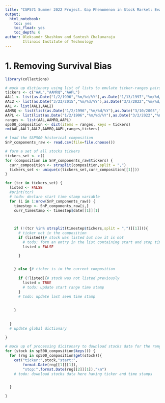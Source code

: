 ```yaml
---
title: "CSP571 Summer 2022 Project. Gap Phenomenon in Stock Market: Evaluating the Significance of Price Gaps in Predicting Future Returns Using Statistical and Machine Learning Techniques"
output: 
  html_notebook: 
    toc: yes
    toc_float: yes
    toc_depth: 6
author: Oleksandr Shashkov and Santosh Chaluvaraju
        Illinois Institute of Technology
---
```


# 1. Removing Survival Bias

```r
library(collections)
```
```r
# mock up dictionary using list of lists to emulate ticker-ranges pairs
tickers <- c("AAL","AAMRQ","AAPL")
AAL1 <- list(as.Date("1/2/1996","%m/%d/%Y"),as.Date("1/13/1997","%m/%d/%Y"))
AAL2 <- list(as.Date("3/23/2015","%m/%d/%Y"),as.Date("3/2/2022","%m/%d/%Y"))
AAL <- list(AAL1,AAL2)
AAMRQ <- list(list(as.Date("1/2/1996","%m/%d/%Y"),as.Date("3/10/2003","%m/%d/%Y")))
AAPL <- list(list(as.Date("1/2/1996","%m/%d/%Y"),as.Date("3/2/2022","%m/%d/%Y")))
ranges <- list(AAL,AAMRQ,AAPL)
sp500_composition <- dict(items = ranges, keys = tickers)
rm(AAL,AAL1,AAL2,AAMRQ,AAPL,ranges,tickers)
```

```r
# load the S&P500 historical composition
SnP_components_raw <- read.csv(file=file.choose())
```
```r
# form a set of all stocks tickers
tickers_set <- c()
for (composition in SnP_components_raw$tickers) {
  curr_composition <- strsplit(composition,split = ",")
  tickers_set <- unique(c(tickers_set,curr_composition[[1]]))
}
```
```r
for (tcr in tickers_set) {
  listed <- FALSE
  #print(tcr)
  # todo: declare start time stamp variable
  for (i in 1:nrow(SnP_components_raw)) {
    timestep <- SnP_components_raw[i,]
    curr_timestamp <- timestep$date[[1]][1]

    
    
    if (!(tcr %in% strsplit(timestep$tickers,split = ",")[[1]])){
      # ticker not in the composition
      if (listed){# stock was listed but now it is not
        # todo: form an entry in the list containing start and stop time stamps
        listed = FALSE
        
      }


    } else {# ticker is in the current composition
      
      if (!listed){# stock was not listed previously
        listed = TRUE
        # todo: update start range time stamp
      }
      # todo: update last seen time stamp
      
      
    }
    
    
  }
  # update global dictionary
  
}

```


```r
# mock up of processing dicitonary to download stocks data for the ranges
for (stock in sp500_composition$keys()) {
  for (rng in sp500_composition$get(stock)){
    cat("ticker:",stock,"start:",
        format.Date(rng[[1]][1]),
        "stop:",format.Date(rng[[2]][1]),"\n")
    # todo: download stocks data here having ticker and time stamps


  }
  
}
```